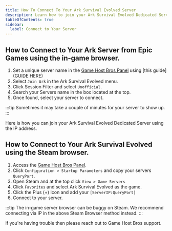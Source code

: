 ---
title: How To Connect To Your Ark Survival Evolved Server
description: Learn how to join your Ark Survival Evolved Dedicated Server using the IP address.
tableOfContents: true
sidebar:
  label: Connect to Your Server
---

## How to Connect to Your Ark Server from Epic Games using the in-game browser. 

1. Set a unique server name in the [Game Host Bros Panel](https://panel.gamehostbros.com/) using [this guide](GUIDE HERE)
2. Select `Join Ark` in the Ark Survival Evolved menu.
3. Click Session Filter and select `Unofficial`.
4. Search your Servers name in the box located at the top.
5. Once found, select your server to connect.

:::tip
Sometimes it may take a couple of minutes for your server to show up.
:::

Here is how you can join your Ark Survival Evolved Dedicated Server using the IP address.

## How to Connect to Your Ark Survival Evolved using the Steam browser.

1. Access the [Game Host Bros Panel](https://panel.gamehostbros.com/).
2. Click `Configuration > Startup Parameters` and copy your servers `QueryPort`.
3. Open Steam and at the top click `View > Game Servers`
4. Click `Favorites` and select Ark Survival Evolved as the game.
5. Click the Plus (+) Icon and add your `[ServerIP:QueryPort]`
6. Connect to your server.

:::tip
The in-game server browser can be buggy on Steam. We recommend connecting via IP in the above Steam Browser method instead.
:::

If you're having trouble then please reach out to Game Host Bros support.

